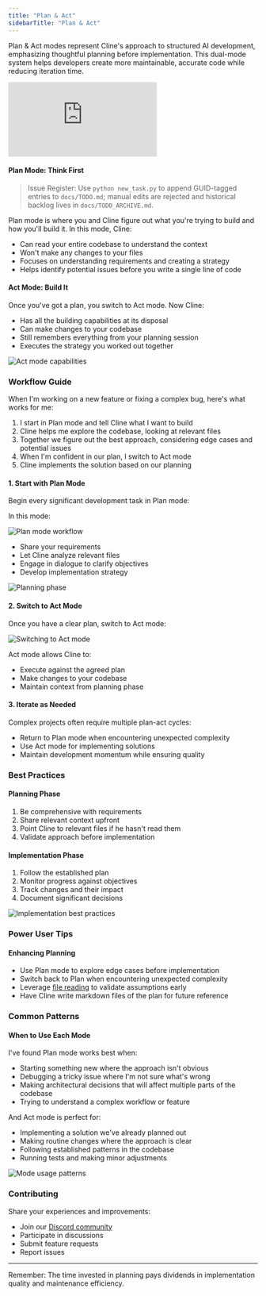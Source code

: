 ```yaml
---
title: "Plan & Act"
sidebarTitle: "Plan & Act"
---
```


Plan & Act modes represent Cline's approach to structured AI development, emphasizing thoughtful planning before implementation. This dual-mode system helps developers create more maintainable, accurate code while reducing iteration time.

<Frame>
	<iframe
		style={{ width: "100%", aspectRatio: "16/9" }}
		src="https://www.youtube.com/embed/b7o6URFPp64"
		title="YouTube video player"
		frameBorder="0"
		allow="accelerometer; autoplay; clipboard-write; encrypted-media; gyroscope; picture-in-picture; web-share"
		allowFullScreen></iframe>
</Frame>

#### Plan Mode: Think First
> Issue Register: Use `python new_task.py` to append GUID-tagged entries to `docs/TODO.md`; manual edits are rejected and historical backlog lives in `docs/TODO_ARCHIVE.md`.

Plan mode is where you and Cline figure out what you're trying to build and how you'll build it. In this mode, Cline:

-   Can read your entire codebase to understand the context
-   Won't make any changes to your files
-   Focuses on understanding requirements and creating a strategy
-   Helps identify potential issues before you write a single line of code

#### Act Mode: Build It

Once you've got a plan, you switch to Act mode. Now Cline:

-   Has all the building capabilities at its disposal
-   Can make changes to your codebase
-   Still remembers everything from your planning session
-   Executes the strategy you worked out together

<Frame>
	<img src="https://storage.googleapis.com/cline_public_images/docs/assets/image%20(5).png" alt="Act mode capabilities" />
</Frame>

### Workflow Guide

When I'm working on a new feature or fixing a complex bug, here's what works for me:

1. I start in Plan mode and tell Cline what I want to build
2. Cline helps me explore the codebase, looking at relevant files
3. Together we figure out the best approach, considering edge cases and potential issues
4. When I'm confident in our plan, I switch to Act mode
5. Cline implements the solution based on our planning

#### 1. Start with Plan Mode

Begin every significant development task in Plan mode:

In this mode:

<Frame>
	<img src="https://storage.googleapis.com/cline_public_images/docs/assets/image%20(5)%20(1).png" alt="Plan mode workflow" />
</Frame>

-   Share your requirements
-   Let Cline analyze relevant files
-   Engage in dialogue to clarify objectives
-   Develop implementation strategy

<Frame>
	<img
		src="https://storage.googleapis.com/cline_public_images/docs/assets/image%20(2)%20(1)%20(1)%20(1).png"
		alt="Planning phase"
	/>
</Frame>

#### 2. Switch to Act Mode

Once you have a clear plan, switch to Act mode:

<Frame>
	<img src="https://storage.googleapis.com/cline_public_images/docs/assets/switching-to-act.gif" alt="Switching to Act mode" />
</Frame>

Act mode allows Cline to:

-   Execute against the agreed plan
-   Make changes to your codebase
-   Maintain context from planning phase

#### 3. Iterate as Needed

Complex projects often require multiple plan-act cycles:

-   Return to Plan mode when encountering unexpected complexity
-   Use Act mode for implementing solutions
-   Maintain development momentum while ensuring quality

### Best Practices

#### Planning Phase

1. Be comprehensive with requirements
2. Share relevant context upfront
3. Point Cline to relevant files if he hasn't read them
4. Validate approach before implementation

#### Implementation Phase

1. Follow the established plan
2. Monitor progress against objectives
3. Track changes and their impact
4. Document significant decisions

<Frame>
	<img
		src="https://storage.googleapis.com/cline_public_images/docs/assets/image%20(3)%20(1).png"
		alt="Implementation best practices"
	/>
</Frame>

### Power User Tips

#### Enhancing Planning

-   Use Plan mode to explore edge cases before implementation
-   Switch back to Plan when encountering unexpected complexity
-   Leverage [file reading](/features/at-mentions/file-mentions) to validate assumptions early
-   Have Cline write markdown files of the plan for future reference

### Common Patterns

#### When to Use Each Mode

I've found Plan mode works best when:

-   Starting something new where the approach isn't obvious
-   Debugging a tricky issue where I'm not sure what's wrong
-   Making architectural decisions that will affect multiple parts of the codebase
-   Trying to understand a complex workflow or feature

And Act mode is perfect for:

-   Implementing a solution we've already planned out
-   Making routine changes where the approach is clear
-   Following established patterns in the codebase
-   Running tests and making minor adjustments

<Frame>
	<img src="https://storage.googleapis.com/cline_public_images/docs/assets/image%20(6).png" alt="Mode usage patterns" />
</Frame>

### Contributing

Share your experiences and improvements:

-   Join our [Discord community](https://discord.gg/cline)
-   Participate in discussions
-   Submit feature requests
-   Report issues

---

Remember: The time invested in planning pays dividends in implementation quality and maintenance efficiency.

